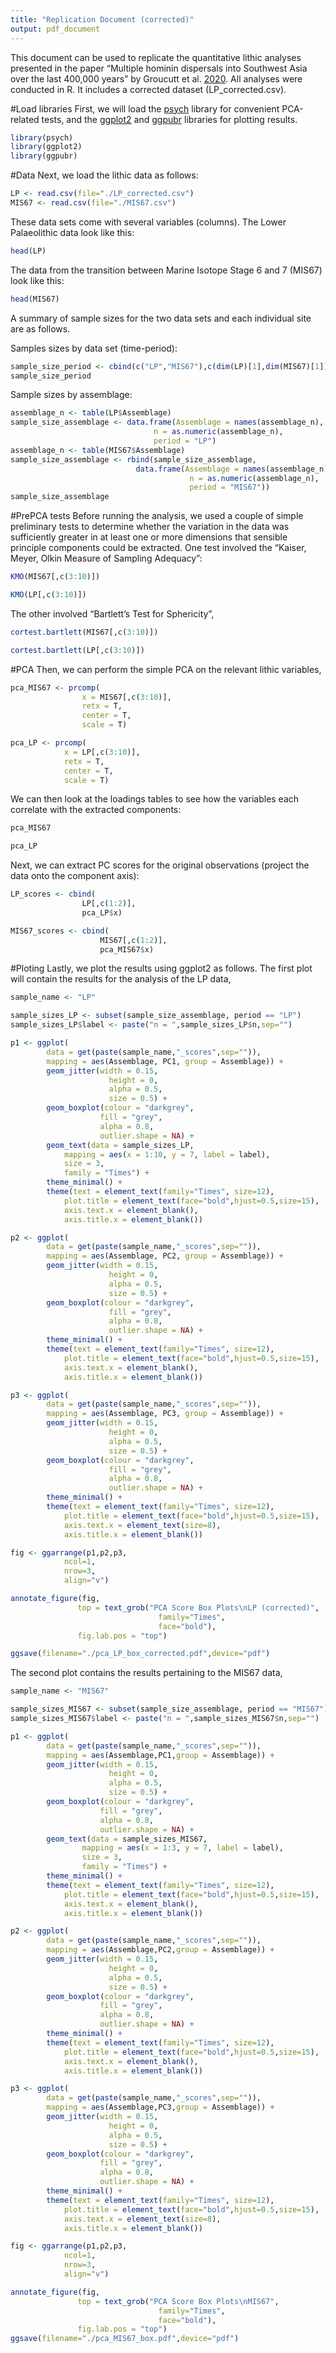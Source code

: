 ```yaml
---
title: "Replication Document (corrected)"
output: pdf_document
---
```


This document can be used to replicate the quantitative lithic analyses presented in the paper "Multiple hominin dispersals into Southwest Asia over the last 400,000 years" by Groucutt et al. [2020](http://DOI). All analyses were conducted in R. It includes a corrected dataset (LP_corrected.csv).

#Load libraries
First, we will load the [psych](https://cran.r-project.org/web/packages/psych/psych.pdf) library for convenient PCA-related tests, and the [ggplot2](https://ggplot2.tidyverse.org/) and [ggpubr](https://github.com/kassambara/ggpubr) libraries for plotting results.

```r
library(psych)
library(ggplot2)
library(ggpubr)
```

#Data
Next, we load the lithic data as follows:

```r
LP <- read.csv(file="./LP_corrected.csv")
MIS67 <- read.csv(file="./MIS67.csv")
```

These data sets come with several variables (columns). The Lower Palaeolithic data look like this:

```r
head(LP)
```

The data from the transition between Marine Isotope Stage 6 and 7 (MIS67) look like this:

```r
head(MIS67)
```

A summary of sample sizes for the two data sets and each individual site are as follows.

Samples sizes by data set (time-period):
```r
sample_size_period <- cbind(c("LP","MIS67"),c(dim(LP)[1],dim(MIS67)[1]))
sample_size_period
```

Sample sizes by assemblage:
```r
assemblage_n <- table(LP$Assemblage)
sample_size_assemblage <- data.frame(Assemblage = names(assemblage_n),
                                n = as.numeric(assemblage_n),
                                period = "LP")
assemblage_n <- table(MIS67$Assemblage)
sample_size_assemblage <- rbind(sample_size_assemblage,
                            data.frame(Assemblage = names(assemblage_n),
                                        n = as.numeric(assemblage_n),
                                        period = "MIS67"))
sample_size_assemblage
```

#PrePCA tests
Before running the analysis, we used a couple of simple preliminary tests to determine whether the variation in the data was sufficiently greater in at least one or more dimensions that sensible principle components could be extracted. One test involved the "Kaiser, Meyer, Olkin Measure of Sampling Adequacy":

```r
KMO(MIS67[,c(3:10)])

KMO(LP[,c(3:10)])
```

The other involved "Bartlett's Test for Sphericity",

```r
cortest.bartlett(MIS67[,c(3:10)])

cortest.bartlett(LP[,c(3:10)])
```

#PCA
Then, we can perform the simple PCA on the relevant lithic variables,

```r
pca_MIS67 <- prcomp(
                x = MIS67[,c(3:10)],
                retx = T,
                center = T,
                scale = T)

pca_LP <- prcomp(
            x = LP[,c(3:10)],
            retx = T,
            center = T,
            scale = T)
```
We can then look at the loadings tables to see how the variables each correlate with the extracted components:

```r
pca_MIS67

pca_LP
```

Next, we can extract PC scores for the original observations (project the data onto the component axis):

```r
LP_scores <- cbind(
                LP[,c(1:2)],
                pca_LP$x)

MIS67_scores <- cbind(
                    MIS67[,c(1:2)],
                    pca_MIS67$x)
```

#Ploting
Lastly, we plot the results using ggplot2 as follows. The first plot will contain the results for the analysis of the LP data,

```r
sample_name <- "LP"

sample_sizes_LP <- subset(sample_size_assemblage, period == "LP")
sample_sizes_LP$label <- paste("n = ",sample_sizes_LP$n,sep="")

p1 <- ggplot(
        data = get(paste(sample_name,"_scores",sep="")),
        mapping = aes(Assemblage, PC1, group = Assemblage)) +
        geom_jitter(width = 0.15,
                      height = 0,
                      alpha = 0.5,
                      size = 0.5) +
        geom_boxplot(colour = "darkgrey",
                    fill = "grey",
                    alpha = 0.8,
                    outlier.shape = NA) +
        geom_text(data = sample_sizes_LP,
            mapping = aes(x = 1:10, y = 7, label = label),
            size = 3,
            family = "Times") +
        theme_minimal() +
        theme(text = element_text(family="Times", size=12),
            plot.title = element_text(face="bold",hjust=0.5,size=15),
            axis.text.x = element_blank(),
            axis.title.x = element_blank())

p2 <- ggplot(
        data = get(paste(sample_name,"_scores",sep="")),
        mapping = aes(Assemblage, PC2, group = Assemblage)) +
        geom_jitter(width = 0.15,
                      height = 0,
                      alpha = 0.5,
                      size = 0.5) +
        geom_boxplot(colour = "darkgrey",
                      fill = "grey",
                      alpha = 0.8,
                      outlier.shape = NA) +
        theme_minimal() +
        theme(text = element_text(family="Times", size=12),
            plot.title = element_text(face="bold",hjust=0.5,size=15),
            axis.text.x = element_blank(),
            axis.title.x = element_blank())

p3 <- ggplot(
        data = get(paste(sample_name,"_scores",sep="")),
        mapping = aes(Assemblage, PC3, group = Assemblage)) +
        geom_jitter(width = 0.15,
                      height = 0,
                      alpha = 0.5,
                      size = 0.5) +
        geom_boxplot(colour = "darkgrey",
                      fill = "grey",
                      alpha = 0.8,
                      outlier.shape = NA) +
        theme_minimal() +
        theme(text = element_text(family="Times", size=12),
            plot.title = element_text(face="bold",hjust=0.5,size=15),
            axis.text.x = element_text(size=8),
            axis.title.x = element_blank())

fig <- ggarrange(p1,p2,p3,
            ncol=1,
            nrow=3,
            align="v")

annotate_figure(fig,
               top = text_grob("PCA Score Box Plots\nLP (corrected)",
                                 family="Times",
                                 face="bold"),
               fig.lab.pos = "top")

ggsave(filename="./pca_LP_box_corrected.pdf",device="pdf")
```

The second plot contains the results pertaining to the MIS67 data,

```r
sample_name <- "MIS67"

sample_sizes_MIS67 <- subset(sample_size_assemblage, period == "MIS67")
sample_sizes_MIS67$label <- paste("n = ",sample_sizes_MIS67$n,sep="")

p1 <- ggplot(
        data = get(paste(sample_name,"_scores",sep="")),
        mapping = aes(Assemblage,PC1,group = Assemblage)) +
        geom_jitter(width = 0.15,
                      height = 0,
                      alpha = 0.5,
                      size = 0.5) +
        geom_boxplot(colour = "darkgrey",
                    fill = "grey",
                    alpha = 0.8,
                    outlier.shape = NA) +
        geom_text(data = sample_sizes_MIS67,
                mapping = aes(x = 1:3, y = 7, label = label),
                size = 3,
                family = "Times") +
        theme_minimal() +
        theme(text = element_text(family="Times", size=12),
            plot.title = element_text(face="bold",hjust=0.5,size=15),
            axis.text.x = element_blank(),
            axis.title.x = element_blank())

p2 <- ggplot(
        data = get(paste(sample_name,"_scores",sep="")),
        mapping = aes(Assemblage,PC2,group = Assemblage)) +
        geom_jitter(width = 0.15,
                      height = 0,
                      alpha = 0.5,
                      size = 0.5) +
        geom_boxplot(colour = "darkgrey",
                    fill = "grey",
                    alpha = 0.8,
                    outlier.shape = NA) +
        theme_minimal() +
        theme(text = element_text(family="Times", size=12),
            plot.title = element_text(face="bold",hjust=0.5,size=15),
            axis.text.x = element_blank(),
            axis.title.x = element_blank())

p3 <- ggplot(
        data = get(paste(sample_name,"_scores",sep="")),
        mapping = aes(Assemblage,PC3,group = Assemblage)) +
        geom_jitter(width = 0.15,
                      height = 0,
                      alpha = 0.5,
                      size = 0.5) +
        geom_boxplot(colour = "darkgrey",
                    fill = "grey",
                    alpha = 0.8,
                    outlier.shape = NA) +
        theme_minimal() +
        theme(text = element_text(family="Times", size=12),
            plot.title = element_text(face="bold",hjust=0.5,size=15),
            axis.text.x = element_text(size=8),
            axis.title.x = element_blank())

fig <- ggarrange(p1,p2,p3,
            ncol=1,
            nrow=3,
            align="v")

annotate_figure(fig,
               top = text_grob("PCA Score Box Plots\nMIS67",
                                 family="Times",
                                 face="bold"),
               fig.lab.pos = "top")
ggsave(filename="./pca_MIS67_box.pdf",device="pdf")
```
